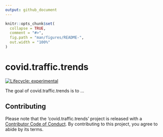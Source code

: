 ```yaml
---
output: github_document
---
```



```r
knitr::opts_chunk$set(
  collapse = TRUE,
  comment = "#>",
  fig.path = "man/figures/README-",
  out.width = "100%"
)
```

# covid.traffic.trends

<!-- badges: start -->
[![Lifecycle: experimental](https://img.shields.io/badge/lifecycle-experimental-orange.svg)](https://www.tidyverse.org/lifecycle/#experimental)
<!-- badges: end -->

The goal of covid.traffic.trends is to ...

## Contributing  

Please note that the 'covid.traffic.trends' project is released with a [Contributor Code of Conduct](CODE_OF_CONDUCT.md). By contributing to this project, you agree to abide by its terms.

